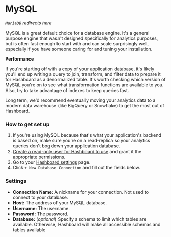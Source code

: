 # MySQL

_`MariaDB` redirects here_

MySQL is a great default choice for a database engine. It's a general purpose engine that wasn't designed specifically for analytics purposes, but is often fast enough to start with and can scale surprisingly well, especially if you have someone caring for and tuning your installation.

**Performance**

If you're starting off with a copy of your application database, it's likely you'll end up writing a query to join, transform, and filter data to prepare it for Hashboard as a denormalized table. It's worth checking which version of MySQL you're on to see what transformation functions are available to you. Also, try to take advantage of indexes to keep queries fast.

Long term, we'd recommend eventually moving your analytics data to a modern data warehouse (like BigQuery or Snowflake) to get the most out of Hashboard.

### How to get set up

1. If you're using MySQL because that's what your application's backend is based on, make sure you're on a read-replica so your analytics queries don't bog down your application database.
2. [Create a read-only user for Hashboard to use](https://dev.mysql.com/doc/refman/8.0/en/create-user.html) and grant it the appropriate permissions.
3. Go to your [Hashboard settings](https://hashboard.com/app/p/settings#database_connections) page.
4. Click `+ New Database Connection` and fill out the fields below.

### Settings

- **Connection Name:** A nickname for your connection. Not used to connect to your database.
- **Host:** The address of your MySQL database.
- **Username:** The username.
- **Password:** The password.
- **Database:** (_optional_) Specify a schema to limit which tables are available. Otherwise, Hashboard will make all accessible schemas and tables available
